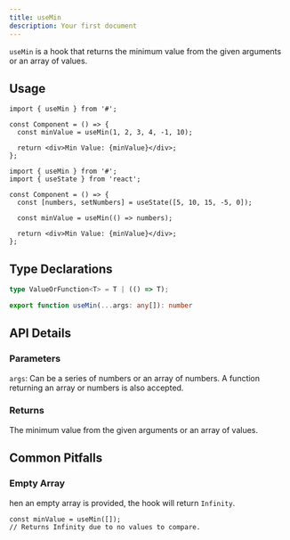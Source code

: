 ```yaml
---
title: useMin
description: Your first document
---
```


`useMin` is a hook that returns the minimum value from the given arguments or an array of values.

## Usage

```tsx
import { useMin } from '#';

const Component = () => {
  const minValue = useMin(1, 2, 3, 4, -1, 10);

  return <div>Min Value: {minValue}</div>;
};
```

```tsx
import { useMin } from '#';
import { useState } from 'react';

const Component = () => {
  const [numbers, setNumbers] = useState([5, 10, 15, -5, 0]);

  const minValue = useMin(() => numbers);

  return <div>Min Value: {minValue}</div>;
};
```

## Type Declarations

```typescript
type ValueOrFunction<T> = T | (() => T);

export function useMin(...args: any[]): number
```

## API Details

### Parameters

`args`: Can be a series of numbers or an array of numbers. A function returning an array or numbers is also accepted.

### Returns

The minimum value from the given arguments or an array of values.

## Common Pitfalls

### Empty Array

hen an empty array is provided, the hook will return `Infinity`.

```tsx
const minValue = useMin([]);
// Returns Infinity due to no values to compare.
```
